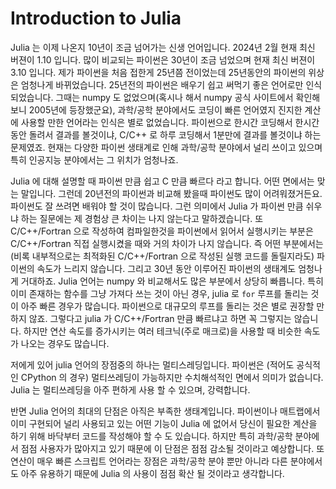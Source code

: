 # Introduction to Julia

Julia 는 이제 나온지 10년이 조금 넘어가는 신생 언어입니다. 2024년 2월 현재 최신 버젼이 1.10 입니다. 많이 비교되는 파이썬은 30년이 조금 넘었으며 현재 최신 버젼이 3.10 입니다. 제가 파이썬을 처음 접한게 25년쯤 전이었는데 25년동안의 파이썬의 위상은 엄청나게 바뀌었습니다. 25년전의 파이썬은 배우기 쉽고 써먹기 좋은 언어로만 인식되었습니다. 그때는 numpy 도 없었으며(혹시나 해서 numpy 공식 사이트에서 확인해보니 2005년에 등장했군요), 과학/공학 분야에서도 코딩이 빠른 언어였지 진지한 계산에 사용할 만한 언어라는 인식은 별로 없었습니다. 파이썬으로 한시간 코딩해서 한시간동안 돌려서 결과를 볼것이냐, C/C++ 로 하루 코딩해서 1분만에 결과를 볼것이냐 하는 문제였죠. 현재는 다양한 파이썬 생태계로 인해 과학/공학 분야에서 널리 쓰이고 있으며 특히 인공지능 분야에서는 그 위치가 엄청나죠.

Julia 에 대해 설명할 때 파이썬 만큼 쉽고 C 만큼 빠르다 라고 합니다. 어떤 면에서는 맞는 말입니다. 그런데 20년전의 파이썬과 비교해 봤을때 파이썬도 많이 어려워졌거든요. 파이썬도 잘 쓰려면 배워야 할 것이 많습니다. 그런 의미에서 Julia 가 파이썬 만큼 쉬우냐 하는 질문에는 제 경험상 큰 차이는 나지 않는다고 말하겠습니다. 또 C/C++/Fortran 으로 작성하여 컴파일한것을 파이썬에서 읽어서 실행시키는 부분은 C/C++/Fortran 직접 실행시켰을 때와 거의 차이가 나지 않습니다. 즉 어떤 부분에서는 (비록 내부적으로는 최적화된 C/C++/Fortran 으로 작성된 실행 코드를 돌릴지라도) 파이썬의 속도가 느리지 않습니다. 그리고 30년 동안 이루어진 파이썬의 생태계도 엄청나게 거대하죠. Julia 언어는 numpy 와 비교해서도 많은 부분에서 상당히 빠릅니다. 특히 이미 존재하는 함수를 그냥 가져다 쓰는 것이 아닌 경우, julia 로 `for` 루프를 돌리는 것이 아주 빠른 경우가 많습니다. 파이썬으로 대규모의 루프를 돌리는 것은 별로 권장할 만하지 않죠. 그렇다고 julia 가 C/C++/Fortran 만큼 빠르냐고 하면 꼭 그렇지는 않습니다. 하지만 연산 속도를 증가시키는 여러 테크닉(주로 매크로)을 사용할 때 비슷한 속도가 나오는 경우도 많습니다.

저에게 있어 julia 언어의 장점중의 하나는 멀티스레딩입니다. 파이썬은 (적어도 공식적인 CPython 의 경우) 멀티쓰레딩이 가능하지만 수치해석적인 면에서 의미가 없습니다. Julia 는 멀티쓰레딩을 아주 편하게 사용 할 수 있으며, 강력합니다.

반면 Julia 언어의 최대의 단점은 아직은 부족한 생태계입니다. 파이썬이나 매트랩에서 이미 구현되어 널리 사용되고 있는 어떤 기능이 Julia 에 없어서 당신이 필요한 계산을 하기 위해 바닥부터 코드를 작성해야 할 수 도 있습니다. 하지만 특히 과학/공학 분야에서 점점 사용자가 많아지고 있기 때문에 이 단점은 점점 감소될 것이라고 예상합니다. 또 연산이 매우 빠른 스크립트 언어라는 장점은 과학/공학 분야 뿐만 아니라 다른 분야에서도 아주 유용하기 때문에 Julia 의 사용이 점점 확산 될 것이라고 생각합니다.